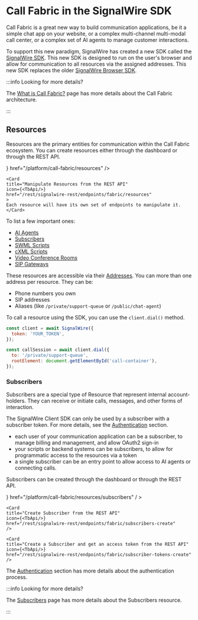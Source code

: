 # Call Fabric in the SignalWire SDK

Call Fabric is a great new way to build communication applications, be it a simple 
chat app on your website, or a complex multi-channel multi-modal call center, or a complex set of AI agents to 
manage customer interactions.

To support this new paradigm, SignalWire has created a new SDK called the [SignalWire SDK](./index.mdx).
This new SDK is designed to run on the user's browser and allow for communication to all resources via the assigned addresses.
This new SDK replaces the older [SignalWire Browser SDK](./sdks/browser-sdk/).

:::info Looking for more details?

The [What is Call Fabric?](/platform/call-fabric) page has more details about the Call Fabric architecture.

:::

## Resources

Resources are the primary entities for communication within the Call Fabric ecosystem. You can create resources
either through the dashboard or through the REST API. 


<CardGroup cols={2}>
    <Card 
    title="Create a Resource from the Dashboard" 
    icon={<TbUser/>} 
    href="/platform/call-fabric/resources"
    />

    <Card 
    title="Manipulate Resources from the REST API" 
    icon={<TbApi/>} 
    href="/rest/signalwire-rest/endpoints/fabric/resources"
    > 
    Each resource will have its own set of endpoints to manipulate it.
    </Card>
</CardGroup>

To list a few important ones:

- [AI Agents](/platform/call-fabric/resources/ai-agents)
- [Subscribers](/platform/call-fabric/subscribers)
- [SWML Scripts](/platform/call-fabric/resources/swml-scripts)
- [cXML Scripts](/platform/call-fabric/resources/cxml-scripts)
- [Video Conference Rooms](/platform/call-fabric/resources/video-rooms)
- [SIP Gateways](/platform/call-fabric/resources/sip-gateways)

These resources are accessible via their [Addresses](/platform/call-fabric/addresses). You can more than one address
per resource. They can be:

- Phone numbers you own
- SIP addresses
- Aliases (like `/private/support-queue` or `/public/chat-agent`)

To call a resource using the SDK, you can use the `client.dial()` method.

```javascript
const client = await SignalWire({
  token: 'YOUR_TOKEN',
});

const callSession = await client.dial({
  to: '/private/support-queue',
  rootElement: document.getElementById('call-container'),
});
```

### Subscribers

Subscribers are a special type of Resource that represent internal account-holders. 
They can receive or initiate calls, messages, and other forms of interaction.

The SignalWire Client SDK can only be used by a subscriber with a subscriber token. 
For more details, see the [Authentication](./tech-ref/authentication) section.

- each user of your communication application can be a subscriber, to manage billing and management, and allow OAuth2 sign-in
- your scripts or backend systems can be subscribers, to allow for programmatic access to the resources via a token
- a single subscriber can be an entry point to allow access to AI agents or connecting calls.

Subscribers can be created through the dashboard or through the REST API.

<CardGroup cols={3}>
    <Card 
    title="Create Subscriber from the Dashboard" 
    icon={<TbUser/>} 
    href="/platform/call-fabric/resources/subscribers"
    / >

    <Card 
    title="Create Subscriber from the REST API" 
    icon={<TbApi/>} 
    href="/rest/signalwire-rest/endpoints/fabric/subscribers-create"
    /> 

    <Card 
    title="Create a Subscriber and get an access token from the REST API" 
    icon={<TbApi/>} 
    href="/rest/signalwire-rest/endpoints/fabric/subscriber-tokens-create"
    />
</CardGroup>

The [Authentication](/sdks/signalwire-client-sdk/tech-ref/authentication) section has more details about the authentication process.

:::info Looking for more details?

The [Subscribers](/platform/call-fabric/subscribers) page has more details about the Subscribers resource.

:::